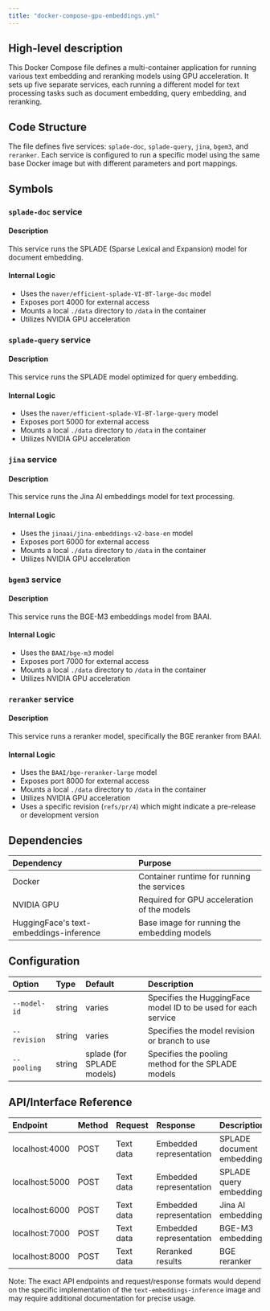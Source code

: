 ```yaml
---
title: "docker-compose-gpu-embeddings.yml"
---
```


## High-level description
This Docker Compose file defines a multi-container application for running various text embedding and reranking models using GPU acceleration. It sets up five separate services, each running a different model for text processing tasks such as document embedding, query embedding, and reranking.

## Code Structure
The file defines five services: `splade-doc`, `splade-query`, `jina`, `bgem3`, and `reranker`. Each service is configured to run a specific model using the same base Docker image but with different parameters and port mappings.

## Symbols

### `splade-doc` service
#### Description
This service runs the SPLADE (Sparse Lexical and Expansion) model for document embedding.

#### Internal Logic
- Uses the `naver/efficient-splade-VI-BT-large-doc` model
- Exposes port 4000 for external access
- Mounts a local `./data` directory to `/data` in the container
- Utilizes NVIDIA GPU acceleration

### `splade-query` service
#### Description
This service runs the SPLADE model optimized for query embedding.

#### Internal Logic
- Uses the `naver/efficient-splade-VI-BT-large-query` model
- Exposes port 5000 for external access
- Mounts a local `./data` directory to `/data` in the container
- Utilizes NVIDIA GPU acceleration

### `jina` service
#### Description
This service runs the Jina AI embeddings model for text processing.

#### Internal Logic
- Uses the `jinaai/jina-embeddings-v2-base-en` model
- Exposes port 6000 for external access
- Mounts a local `./data` directory to `/data` in the container
- Utilizes NVIDIA GPU acceleration

### `bgem3` service
#### Description
This service runs the BGE-M3 embeddings model from BAAI.

#### Internal Logic
- Uses the `BAAI/bge-m3` model
- Exposes port 7000 for external access
- Mounts a local `./data` directory to `/data` in the container
- Utilizes NVIDIA GPU acceleration

### `reranker` service
#### Description
This service runs a reranker model, specifically the BGE reranker from BAAI.

#### Internal Logic
- Uses the `BAAI/bge-reranker-large` model
- Exposes port 8000 for external access
- Mounts a local `./data` directory to `/data` in the container
- Utilizes NVIDIA GPU acceleration
- Uses a specific revision (`refs/pr/4`) which might indicate a pre-release or development version

## Dependencies
| Dependency | Purpose |
|:-----------|:--------|
| Docker | Container runtime for running the services |
| NVIDIA GPU | Required for GPU acceleration of the models |
| HuggingFace's text-embeddings-inference | Base image for running the embedding models |

## Configuration
| Option | Type | Default | Description |
|:-------|:-----|:--------|:------------|
| `--model-id` | string | varies | Specifies the HuggingFace model ID to be used for each service |
| `--revision` | string | varies | Specifies the model revision or branch to use |
| `--pooling` | string | splade (for SPLADE models) | Specifies the pooling method for the SPLADE models |

## API/Interface Reference
| Endpoint | Method | Request | Response | Description |
|:---------|:-------|:--------|:---------|:------------|
| localhost:4000 | POST | Text data | Embedded representation | SPLADE document embedding |
| localhost:5000 | POST | Text data | Embedded representation | SPLADE query embedding |
| localhost:6000 | POST | Text data | Embedded representation | Jina AI embedding |
| localhost:7000 | POST | Text data | Embedded representation | BGE-M3 embedding |
| localhost:8000 | POST | Text data | Reranked results | BGE reranker |

Note: The exact API endpoints and request/response formats would depend on the specific implementation of the `text-embeddings-inference` image and may require additional documentation for precise usage.